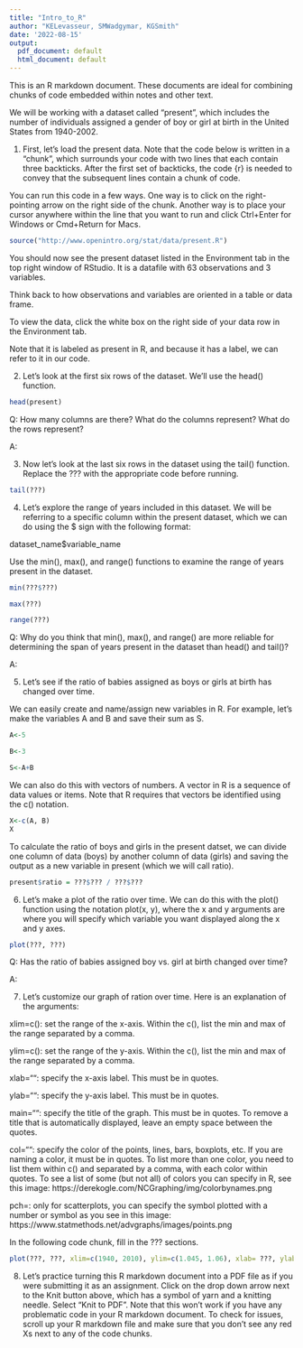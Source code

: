 ---
title: "Intro_to_R"
author: "KELevasseur, SMWadgymar, KGSmith"
date: '2022-08-15'
output:
  pdf_document: default
  html_document: default
---


This is an R markdown document.  These documents are ideal for combining chunks of code embedded within notes and other text.

We will be working with a dataset called "present", which includes the number of individuals assigned a gender of boy or girl at birth in the United States from 1940-2002.

1) First, let's load the present data.  Note that the code below is written in a "chunk", which surrounds your code with two lines that each contain three backticks.  After the first set of backticks, the code {r} is needed to convey that the subsequent lines contain a chunk of code. 

You can run this code in a few ways.  One way is to click on the right-pointing arrow on the right side of the chunk.  Another way is to place your cursor anywhere within the line that you want to run and click Ctrl+Enter for Windows or Cmd+Return for Macs. 

```{r}
source("http://www.openintro.org/stat/data/present.R")
```

You should now see the present dataset listed in the Environment tab in the top right window of RStudio.  It is a datafile with 63 observations and 3 variables.  

Think back to how observations and variables are oriented in a table or data frame. 

To view the data, click the white box on the right side of your data row in the Environment tab.

Note that it is labeled as present in R, and because it has a label, we can refer to it in our code.


2) Let's look at the first six rows of the dataset.  We'll use the head() function.

```{r}
head(present)
```

Q: How many columns are there?  What do the columns represent?  What do the rows represent?

A: 



3) Now let's look at the last six rows in the dataset using the tail() function.  Replace the ??? with the appropriate code before running.

```{r}
tail(???)
```


4) Let's explore the range of years included in this dataset.  We will be referring to a specific column within the present dataset, which we can do using the $ sign with the following format:

dataset_name$variable_name

Use the min(), max(), and range() functions to examine the range of years present in the dataset.  

```{r}
min(???$???)

max(???)

range(???)
```

Q: Why do you think that min(), max(), and range() are more reliable for determining the span of years present in the dataset than head() and tail()?

A: 



5) Let's see if the ratio of babies assigned as boys or girls at birth has changed over time.

We can easily create and name/assign new variables in R.  For example, let's make the variables A and B and save their sum as S.

```{r}
A<-5

B<-3

S<-A+B
```

We can also do this with vectors of numbers.  A vector in R is a sequence of data values or items. Note that R requires that vectors be identified using the c() notation.

```{r}
X<-c(A, B)
X
```


To calculate the ratio of boys and girls in the present datset, we can divide one column of data (boys) by another column of data (girls) and saving the output as a new variable in present (which we will call ratio).

```{r}
present$ratio = ???$??? / ???$???
```



6) Let's make a plot of the ratio over time.  We can do this with the plot() function using the notation plot(x, y), where the x and y arguments are where you will specify which variable you want displayed along the x and y axes.

```{r}
plot(???, ???)
```

Q: Has the ratio of babies assigned boy vs. girl at birth changed over time?

A: 


7) Let's customize our graph of ration over time.  Here is an explanation of the arguments:

xlim=c(): set the range of the x-axis. Within the c(), list the min and max of the range separated by a comma.

ylim=c(): set the range of the y-axis. Within the c(), list the min and max of the range separated by a comma.

xlab="": specify the x-axis label.  This must be in quotes.

ylab="": specify the y-axis label.  This must be in quotes.

main="": specify the title of the graph.  This must be in quotes.  To remove a title that is automatically displayed, leave an empty space between the quotes.

col="": specify the color of the points, lines, bars, boxplots, etc. If you are naming a color, it must be in quotes.  To list more than one color, you need to list them within c() and separated by a comma, with each color within quotes.  To see a list of some (but not all) of colors you can specify in R, see this image: https://derekogle.com/NCGraphing/img/colorbynames.png

pch=: only for scatterplots, you can specify the symbol plotted with a number or symbol as you see in this image: https://www.statmethods.net/advgraphs/images/points.png 

In the following code chunk, fill in the ??? sections.

```{r}
plot(???, ???, xlim=c(1940, 2010), ylim=c(1.045, 1.06), xlab= ???, ylab=???, main=" ", col="goldenrod", pch=21)
```



8) Let's practice turning this R markdown document into a PDF file as if you were submitting it as an assignment.  Click on the drop down arrow next to the Knit button above, which has a symbol of yarn and a knitting needle.  Select "Knit to PDF".  Note that this won't work if you have any problematic code in your R markdown document.  To check for issues, scroll up your R markdown file and make sure that you don't see any red Xs next to any of the code chunks.
